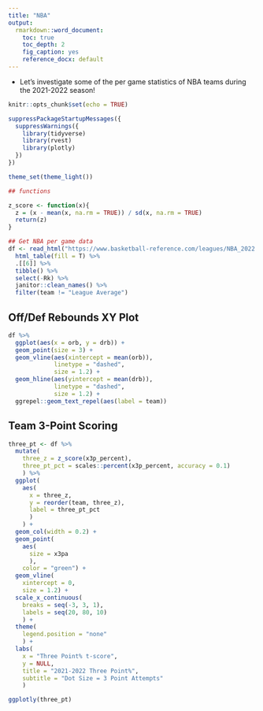 ```yaml
---
title: "NBA"
output:
  rmarkdown::word_document:
    toc: true
    toc_depth: 2
    fig_caption: yes 
    reference_docx: default
---
```


* Let's investigate some of the per game statistics of NBA teams during the 2021-2022 season!

```r

knitr::opts_chunk$set(echo = TRUE)

suppressPackageStartupMessages({
  suppressWarnings({
    library(tidyverse)
    library(rvest)
    library(plotly)
  })
})

theme_set(theme_light())

## functions

z_score <- function(x){
  z = (x - mean(x, na.rm = TRUE)) / sd(x, na.rm = TRUE)
  return(z)
}

## Get NBA per game data
df <- read_html("https://www.basketball-reference.com/leagues/NBA_2022.html") %>% 
  html_table(fill = T) %>%
  .[[6]] %>%
  tibble() %>%
  select(-Rk) %>%
  janitor::clean_names() %>%
  filter(team != "League Average")

```


## Off/Def Rebounds XY Plot

```r
df %>%
  ggplot(aes(x = orb, y = drb)) +
  geom_point(size = 3) +
  geom_vline(aes(xintercept = mean(orb)),
             linetype = "dashed",
             size = 1.2) +
  geom_hline(aes(yintercept = mean(drb)),
             linetype = "dashed",
             size = 1.2) +
  ggrepel::geom_text_repel(aes(label = team))

```


## Team 3-Point Scoring

```r


three_pt <- df %>%
  mutate(
    three_z = z_score(x3p_percent),
    three_pt_pct = scales::percent(x3p_percent, accuracy = 0.1)
    ) %>%
  ggplot(
    aes(
      x = three_z,
      y = reorder(team, three_z),
      label = three_pt_pct
      )
    ) +
  geom_col(width = 0.2) +
  geom_point(
    aes(
      size = x3pa
      ),
    color = "green") +
  geom_vline(
    xintercept = 0,
    size = 1.2) +
  scale_x_continuous(
    breaks = seq(-3, 3, 1),
    labels = seq(20, 80, 10)
    ) +
  theme(
    legend.position = "none"
    ) +
  labs(
    x = "Three Point% t-score",
    y = NULL,
    title = "2021-2022 Three Point%",
    subtitle = "Dot Size = 3 Point Attempts"
    )

ggplotly(three_pt)

```
